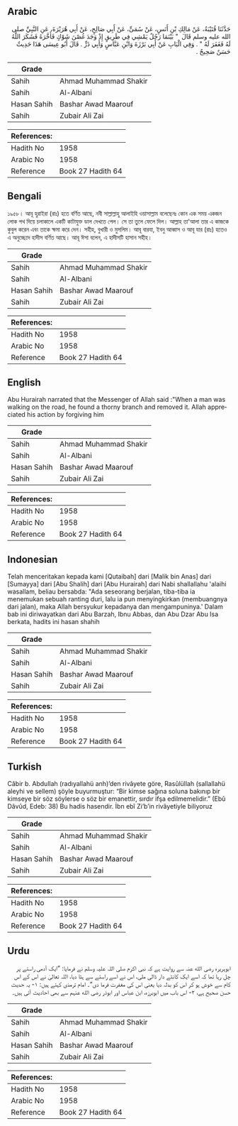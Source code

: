 ## Arabic


<div dir="rtl" lang="ar" style={{fontSize:'larger',backgroundColor:'#f8f9fa',padding:20}}>
حَدَّثَنَا قُتَيْبَةُ، عَنْ مَالِكِ بْنِ أَنَسٍ، عَنْ سُمَىٍّ، عَنْ أَبِي صَالِحٍ، عَنْ أَبِي هُرَيْرَةَ، عَنِ النَّبِيِّ صلى الله عليه وسلم قَالَ ‏ "‏ بَيْنَمَا رَجُلٌ يَمْشِي فِي طَرِيقٍ إِذْ وَجَدَ غُصْنَ شَوْكٍ فَأَخَّرَهُ فَشَكَرَ اللَّهُ لَهُ فَغَفَرَ لَهُ ‏"‏ ‏.‏ وَفِي الْبَابِ عَنْ أَبِي بَرْزَةَ وَابْنِ عَبَّاسٍ وَأَبِي ذَرٍّ ‏.‏ قَالَ أَبُو عِيسَى هَذَا حَدِيثٌ حَسَنٌ صَحِيحٌ ‏.‏
</div>
<div style={{backgroundColor:'#f8f9fa',padding:20, marginBottom: 10}}><table> <thead> <tr> <th>Grade</th> <th></th> </tr> </thead> <tbody> <tr><td>Sahih</td><td>Ahmad Muhammad Shakir</td></tr><tr><td>Sahih</td><td>Al-Albani</td></tr><tr><td>Hasan Sahih</td><td>Bashar Awad Maarouf</td></tr><tr><td>Sahih</td><td>Zubair Ali Zai</td></tr></tbody></table><table> <thead> <tr> <th>References:</th> <th></th> </tr> </thead> <tbody><tr><td>Hadith No</td><td>1958</td></tr><tr><td>Arabic No</td><td>1958</td></tr><tr><td>Reference</td><td>Book 27 Hadith 64</td></tr></tbody></table></div>

## Bengali


<div dir="ltr" lang="bn" style={{fontSize:'larger',backgroundColor:'#f8f9fa',padding:20}}>
১৯৫৮। আবূ হুরাইরা (রাঃ) হতে বর্ণিত আছে, নবী সাল্লাল্লাহু আলাইহি ওয়াসাল্লাম বলেছেনঃ কোন এক সময় একজন লোক পথ দিয়ে চলাকালে একটি কাটাযুক্ত ডাল দেখতে পেল। সে তা তুলে ফেলে দিল। আল্লাহ তা'আলা তার এ কাজকে কুবুল করেন এবং তাকে ক্ষমা করে দেন। সহীহ, বুখারী ও মুসলিম। আবূ বারযা, ইবনু আব্বাস ও আবূ যার (রাঃ) হতেও এ অনুচ্ছেদে হাদীস বর্ণিত আছে। আবূ ঈসা বলেন, এ হাদীসটি হাসান সহীহ।
</div>
<div style={{backgroundColor:'#f8f9fa',padding:20, marginBottom: 10}}><table> <thead> <tr> <th>Grade</th> <th></th> </tr> </thead> <tbody> <tr><td>Sahih</td><td>Ahmad Muhammad Shakir</td></tr><tr><td>Sahih</td><td>Al-Albani</td></tr><tr><td>Hasan Sahih</td><td>Bashar Awad Maarouf</td></tr><tr><td>Sahih</td><td>Zubair Ali Zai</td></tr></tbody></table><table> <thead> <tr> <th>References:</th> <th></th> </tr> </thead> <tbody><tr><td>Hadith No</td><td>1958</td></tr><tr><td>Arabic No</td><td>1958</td></tr><tr><td>Reference</td><td>Book 27 Hadith 64</td></tr></tbody></table></div>

## English


<div dir="ltr" lang="en" style={{fontSize:'larger',backgroundColor:'#f8f9fa',padding:20}}>
Abu Hurairah narrated that the Messenger of Allah said :"When a man was walking on the road, he found a thorny branch and removed it. Allah appreciated his action by forgiving him
</div>
<div style={{backgroundColor:'#f8f9fa',padding:20, marginBottom: 10}}><table> <thead> <tr> <th>Grade</th> <th></th> </tr> </thead> <tbody> <tr><td>Sahih</td><td>Ahmad Muhammad Shakir</td></tr><tr><td>Sahih</td><td>Al-Albani</td></tr><tr><td>Hasan Sahih</td><td>Bashar Awad Maarouf</td></tr><tr><td>Sahih</td><td>Zubair Ali Zai</td></tr></tbody></table><table> <thead> <tr> <th>References:</th> <th></th> </tr> </thead> <tbody><tr><td>Hadith No</td><td>1958</td></tr><tr><td>Arabic No</td><td>1958</td></tr><tr><td>Reference</td><td>Book 27 Hadith 64</td></tr></tbody></table></div>

## Indonesian


<div dir="ltr" lang="id" style={{fontSize:'larger',backgroundColor:'#f8f9fa',padding:20}}>
Telah menceritakan kepada kami [Qutaibah] dari [Malik bin Anas] dari [Sumayya] dari [Abu Shalih] dari [Abu Hurairah] dari Nabi shallallahu 'alaihi wasallam, beliau bersabda: "Ada seseorang berjalan, tiba-tiba ia menemukan sebuah ranting duri, lalu ia pun menyingkirkan (membuangnya dari jalan), maka Allah bersyukur kepadanya dan mengampuninya.' Dalam bab ini diriwayatkan dari Abu Barzah, Ibnu Abbas, dan Abu Dzar Abu Isa berkata, hadits ini hasan shahih
</div>
<div style={{backgroundColor:'#f8f9fa',padding:20, marginBottom: 10}}><table> <thead> <tr> <th>Grade</th> <th></th> </tr> </thead> <tbody> <tr><td>Sahih</td><td>Ahmad Muhammad Shakir</td></tr><tr><td>Sahih</td><td>Al-Albani</td></tr><tr><td>Hasan Sahih</td><td>Bashar Awad Maarouf</td></tr><tr><td>Sahih</td><td>Zubair Ali Zai</td></tr></tbody></table><table> <thead> <tr> <th>References:</th> <th></th> </tr> </thead> <tbody><tr><td>Hadith No</td><td>1958</td></tr><tr><td>Arabic No</td><td>1958</td></tr><tr><td>Reference</td><td>Book 27 Hadith 64</td></tr></tbody></table></div>

## Turkish


<div dir="ltr" lang="tr" style={{fontSize:'larger',backgroundColor:'#f8f9fa',padding:20}}>
Câbir b. Abdullah (radıyallahü anh)’den rivâyete göre, Rasûlüllah (sallallahü aleyhi ve sellem) şöyle buyurmuştur: “Bir kimse sağına soluna bakınıp bir kimseye bir söz söylerse o söz bir emanettir, sırdır ifşa edilmemelidir.” (Ebû Dâvûd, Edeb: 38) Bu hadis hasendir. İbn ebî Zi’b’in rivâyetiyle biliyoruz
</div>
<div style={{backgroundColor:'#f8f9fa',padding:20, marginBottom: 10}}><table> <thead> <tr> <th>Grade</th> <th></th> </tr> </thead> <tbody> <tr><td>Sahih</td><td>Ahmad Muhammad Shakir</td></tr><tr><td>Sahih</td><td>Al-Albani</td></tr><tr><td>Hasan Sahih</td><td>Bashar Awad Maarouf</td></tr><tr><td>Sahih</td><td>Zubair Ali Zai</td></tr></tbody></table><table> <thead> <tr> <th>References:</th> <th></th> </tr> </thead> <tbody><tr><td>Hadith No</td><td>1958</td></tr><tr><td>Arabic No</td><td>1958</td></tr><tr><td>Reference</td><td>Book 27 Hadith 64</td></tr></tbody></table></div>

## Urdu


<div dir="rtl" lang="ur" style={{fontSize:'larger',backgroundColor:'#f8f9fa',padding:20}}>
ابوہریرہ رضی الله عنہ سے روایت ہے کہ نبی اکرم صلی اللہ علیہ وسلم نے فرمایا: ”ایک آدمی راستے پر چل رہا تھا کہ اسے ایک کانٹے دار ڈالی ملی، اس نے اسے راستے سے ہٹا دیا، اللہ تعالیٰ نے اس کے اس کام سے خوش ہو کر اس کو بدلہ دیا یعنی اس کی مغفرت فرما دی“۔ امام ترمذی کہتے ہیں: ۱- یہ حدیث حسن صحیح ہے، ۲- اس باب میں ابوبرزہ، ابن عباس اور ابوذر رضی الله عنہم سے بھی احادیث آئی ہیں۔
</div>
<div style={{backgroundColor:'#f8f9fa',padding:20, marginBottom: 10}}><table> <thead> <tr> <th>Grade</th> <th></th> </tr> </thead> <tbody> <tr><td>Sahih</td><td>Ahmad Muhammad Shakir</td></tr><tr><td>Sahih</td><td>Al-Albani</td></tr><tr><td>Hasan Sahih</td><td>Bashar Awad Maarouf</td></tr><tr><td>Sahih</td><td>Zubair Ali Zai</td></tr></tbody></table><table> <thead> <tr> <th>References:</th> <th></th> </tr> </thead> <tbody><tr><td>Hadith No</td><td>1958</td></tr><tr><td>Arabic No</td><td>1958</td></tr><tr><td>Reference</td><td>Book 27 Hadith 64</td></tr></tbody></table></div>